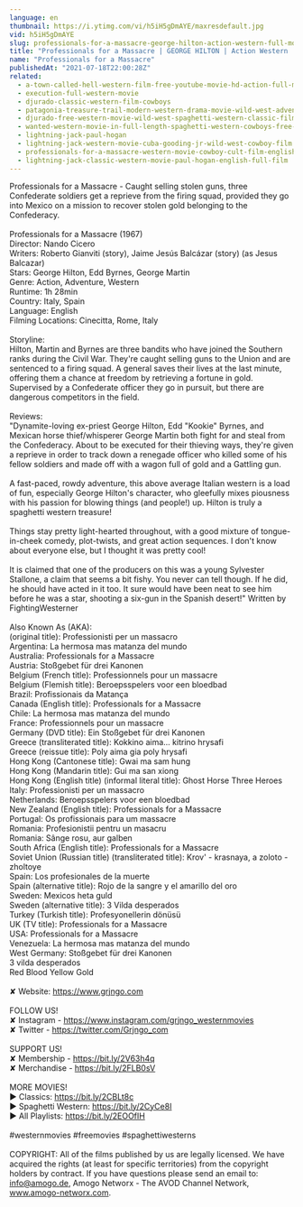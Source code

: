 ```yaml
---
language: en
thumbnail: https://i.ytimg.com/vi/h5iH5gDmAYE/maxresdefault.jpg
vid: h5iH5gDmAYE
slug: professionals-for-a-massacre-george-hilton-action-western-full-movie-for-free-english
title: "Professionals for a Massacre | GEORGE HILTON | Action Western | Full Movie For Free | English"
name: "Professionals for a Massacre"
publishedAt: "2021-07-18T22:00:28Z"
related:
  - a-town-called-hell-western-film-free-youtube-movie-hd-action-full-movie
  - execution-full-western-movie
  - djurado-classic-western-film-cowboys
  - patagonia-treasure-trail-modern-western-drama-movie-wild-west-adventure-western-movies
  - djurado-free-western-movie-wild-west-spaghetti-western-classic-film-full-action-movie
  - wanted-western-movie-in-full-length-spaghetti-western-cowboys-free-movie
  - lightning-jack-paul-hogan
  - lightning-jack-western-movie-cuba-gooding-jr-wild-west-cowboy-film
  - professionals-for-a-massacre-western-movie-cowboy-cult-film-english-free-full-movie
  - lightning-jack-classic-western-movie-paul-hogan-english-full-film
---
```


Professionals for a Massacre - Caught selling stolen guns, three Confederate soldiers get a reprieve from the firing squad, provided they go into Mexico on a mission to recover stolen gold belonging to the Confederacy.<br />
<br />
Professionals for a Massacre (1967)<br />
Director: Nando Cicero<br />
Writers: Roberto Gianviti (story), Jaime Jesús Balcázar (story) (as Jesus Balcazar) <br />
Stars: George Hilton, Edd Byrnes, George Martin<br />
Genre: Action, Adventure, Western<br />
Runtime: 1h 28min<br />
Country: Italy, Spain<br />
Language: English<br />
Filming Locations: Cinecitta, Rome, Italy<br />
<br />
Storyline:<br />
Hilton, Martin and Byrnes are three bandits who have joined the Southern ranks during the Civil War. They're caught selling guns to the Union and are sentenced to a firing squad. A general saves their lives at the last minute, offering them a chance at freedom by retrieving a fortune in gold. Supervised by a Confederate officer they go in pursuit, but there are dangerous competitors in the field.<br />
<br />
Reviews:<br />
"Dynamite-loving ex-priest George Hilton, Edd "Kookie" Byrnes, and Mexican horse thief/whisperer George Martin both fight for and steal from the Confederacy. About to be executed for their thieving ways, they're given a reprieve in order to track down a renegade officer who killed some of his fellow soldiers and made off with a wagon full of gold and a Gattling gun.<br />
<br />
A fast-paced, rowdy adventure, this above average Italian western is a load of fun, especially George Hilton's character, who gleefully mixes piousness with his passion for blowing things (and people!) up. Hilton is truly a spaghetti western treasure!<br />
<br />
Things stay pretty light-hearted throughout, with a good mixture of tongue-in-cheek comedy, plot-twists, and great action sequences. I don't know about everyone else, but I thought it was pretty cool!<br />
<br />
It is claimed that one of the producers on this was a young Sylvester Stallone, a claim that seems a bit fishy. You never can tell though. If he did, he should have acted in it too. It sure would have been neat to see him before he was a star, shooting a six-gun in the Spanish desert!" Written by FightingWesterner<br />
<br />
Also Known As (AKA):<br />
(original title): Professionisti per un massacro<br />
Argentina: La hermosa mas matanza del mundo<br />
Australia: Professionals for a Massacre<br />
Austria: Stoßgebet für drei Kanonen<br />
Belgium (French title): Professionnels pour un massacre<br />
Belgium (Flemish title): Beroepsspelers voor een bloedbad<br />
Brazil: Profissionais da Matança<br />
Canada (English title): Professionals for a Massacre<br />
Chile: La hermosa mas matanza del mundo<br />
France: Professionnels pour un massacre<br />
Germany (DVD title): Ein Stoßgebet für drei Kanonen<br />
Greece (transliterated title): Kokkino aima... kitrino hrysafi<br />
Greece (reissue title): Poly aima gia poly hrysafi<br />
Hong Kong (Cantonese title): Gwai ma sam hung<br />
Hong Kong (Mandarin title): Gui ma san xiong<br />
Hong Kong (English title) (informal literal title): Ghost Horse Three Heroes<br />
Italy: Professionisti per un massacro<br />
Netherlands: Beroepsspelers voor een bloedbad<br />
New Zealand (English title): Professionals for a Massacre<br />
Portugal: Os profissionais para um massacre<br />
Romania: Profesionistii pentru un masacru<br />
Romania: Sânge rosu, aur galben<br />
South Africa (English title): Professionals for a Massacre<br />
Soviet Union (Russian title) (transliterated title): Krov' - krasnaya, a zoloto - zholtoye<br />
Spain: Los profesionales de la muerte<br />
Spain (alternative title): Rojo de la sangre y el amarillo del oro<br />
Sweden: Mexicos heta guld<br />
Sweden (alternative title): 3 Vilda desperados<br />
Turkey (Turkish title): Profesyonellerin dönüsü<br />
UK (TV title): Professionals for a Massacre<br />
USA: Professionals for a Massacre<br />
Venezuela: La hermosa mas matanza del mundo<br />
West Germany: Stoßgebet für drei Kanonen<br />
 3 vilda desperados<br />
 Red Blood Yellow Gold<br />
<br />
✘ Website: https://www.grjngo.com<br />
<br />
FOLLOW US!<br />
✘ Instagram - https://www.instagram.com/grjngo_westernmovies<br />
✘ Twitter - https://twitter.com/Grjngo_com<br />
<br />
SUPPORT US!<br />
✘ Membership - https://bit.ly/2V63h4q<br />
✘ Merchandise - https://bit.ly/2FLB0sV<br />
<br />
MORE MOVIES! <br />
► Classics: https://bit.ly/2CBLt8c <br />
► Spaghetti Western: https://bit.ly/2CyCe8I <br />
► All Playlists: https://bit.ly/2EOOfIH <br />
<br />
#westernmovies #freemovies #spaghettiwesterns<br />
<br />
COPYRIGHT: All of the films published by us are legally licensed. We have acquired the rights (at least for specific territories) from the copyright holders by contract. If you have questions please send an email to: info@amogo.de, Amogo Networx - The AVOD Channel Network, www.amogo-networx.com.
